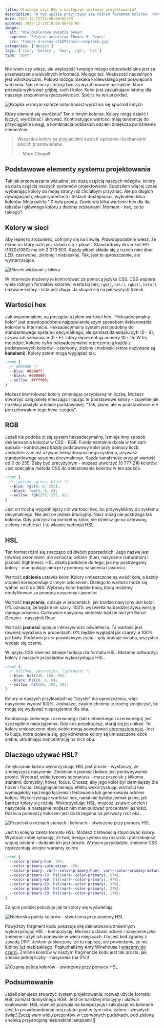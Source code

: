 ```yaml
---
title: Dlaczego użyć HSL w następnym systemie projektowania?
description: 'W tym wpisie przyjrzymy się różnym formatom kolorów. Porównamy najpopularniejsze dostępne w języku CSS: wartości hex, RGB i HSL. Dlaczego używać tego ostatniego?'
date: 2022-12-21T18:00:00+02:00
updated: 2022-12-21T18:00:00+02:00
image:
  alt: 'Wielokolorowe światła bokeh'
  caption: 'Zdjęcie autorstwa Thomas M. Evans'
  src: 'thomas-m-evans-ofEZVY3nzus-unsplash.jpg'
categories: ['design']
tags: ['css', 'kolory', 'hex', 'rgb', 'hsl']
type: 'post'
---
```


Nie wiem czy wiesz, ale większość twojego mózgu odpowiedzialna jest za przetwarzanie wizualnych informacji. Mojego też. Większość naczelnych jest wzrokowcami. Połowa mózgu makaka królewskiego jest poświęcona widzeniu. Nasze oczy i mózgi tworzą wyrafinowane narzędzie, które pozwala wykrywać głębię, ruch i kolor. Kolor jest zaskakująco istotny dla naszego zrozumienia rzeczywistości. Spójrz na ten przykład.

![Kropka w innym kolorze natychmiast wyróżnia się spośród innych](dots-and-colors.png)

Który element się wyróżnia? Ten o innym kolorze. Kolory mogą dzielić i łączyć, wyróżniać i ukrywać. Kontrastujące wartości mają tendencję do przyciągania uwagi, a kombinacja pobliskich odcieni zmiękcza poróżnienie elementów.

> Wszystkie kolory są przyjaciółmi swoich sąsiadów i kochankami swoich przeciwieństw.
>
> &mdash;<cite> Marc Chagall</cite>

## Podstawowe elementy systemu projektowania

Tak jak przetwarzanie wizualne jest dużą częścią naszych mózgów, kolory są dużą częścią naszych systemów projektowania. Spędziłem więcej czasu wybierając kolory do mojej strony niż chciałbym przyznać. Ale po długich dywagacjach, eksperymentach i testach dostępności, wybrałem kilka kolorów. Moja paleta 1.0 była prosta. Zawierała kilka wartości hex dla tła, tekstów i głównego koloru z dwoma odcieniami. Moment - hex, co to takiego?

## Kolory w sieci

Aby lepiej to zrozumieć, cofnijmy się na chwilę. Prawdopodobnie wiesz, że ekran na który patrzysz składa się z pikseli. Standardowy ekran Full HD (1920x1080) ma ich 2 073 600. Każdy piksel składa się z trzech mini diod LED: czerwonej, zielonej i niebieskiej. Tak, jest to uproszczenie, ale wystarczające.

![Piksele widziane z bliska](umberto-deb2EnbWPr8-unsplash.jpg)

W Internecie możemy je kontrolować za pomocą języka CSS. CSS wspiera wiele różnych formatów kolorów: wartości hex, `rgb()`, `hsl()`, `rgba()`, `hsla()`, nazwane kolory - lista jest długa. Ja skupię się na pierwszych trzech.

## Wartości hex

Jak wspomniałem, na początku użyłem wartości hex. “Heksadecymalny kolor” jest prawdopodobnie najpopularniejszym sposobem deklarowania kolorów w Internecie. Heksadecymalny system jest podobny do standardowego systemu decymalnego, ale zamiast dziesięciu cyfr (0 - 9), używa ich szesnaście (0 - F). Litery reprezentują numery 10 - 15. W tej metodzie, kolejne cyfry heksadecymalne reprezentują każdy z podstawowych kolorów - czerwony, zielony i niebieski (które nazywane są **kanałami**). Kolory zatem mogą wyglądać tak.

```css
:root {
  /* #RRGGBB */
  --blue: #0000ff;
  --black: #000000;
  --yellow: #ffff00;
}
```

Możesz kontrolować kolory zmieniając przypisaną im liczbę. Możesz stworzyć całą paletę mieszając i łącząc te podstawowe kolory - zupełnie jak na lekcji plastyki w klasie podstawowej. “Tak, jasne, ale w podstawówce nie potrzebowałem tego hexa-czegoś”.

## RGB

Jeżeli nie podoba ci się system heksadecymalny, istnieje inny sposób deklarowania kolorów w CSS - RGB. Fundamentalnie działa w ten sam sposób - kontrolujesz każdy podstawowy kolor przy pomocy liczb. Jednakże zamiast używać heksadecymalnego systemu, używasz standardowego systemu decymalnego. Każdy kanał może przyjąć wartość od 0 do 255. Żeby być precyzyjnym - możesz utworzyć 16 777 216 kolorów. Jest specjalna metoda CSS do deklarowania kolorów w ten sposób.

```css
:root {
  /* rgb(red, green, blue) */
  --blue: rgb(0, 0, 255);
  --black: rgb(0, 0, 0);
  --yellow: rgb(255, 255, 0);
}
```

Jest on trochę wygodniejszy niż wartości hex, bo przywykliśmy do systemu decymalnego. Nie jest on jednak intuicyjny. Nasz mózg nie postrzega tak kolorów. Gdy patrzysz na konkretny kolor, nie dzielisz go na czerwony, zielony i niebieski. I tu właśnie wchodzi HSL.

## HSL

Ten format różni się znacząco od dwóch poprzednich. Jego nazwa jest również akronimem, ale oznacza: odcień (hue), nasycenie (saturation) i jasność (lightness). HSL działa podobnie do tego, jak my postrzegamy kolory - manipulując nimi przy pomocy nasycenia i jasności.

Wartość **odcienia** ustawia kolor. Kolory umieszczone są wokół koła, a każdy stopień koresponduje z innym odcieniem. Dlatego ta wartość może się wahać od 0 do 360. Wybrany kolor będzie bazą, którą możemy modyfikować za pomocą nasycenia i jasności.

Wartość **nasycenia,** opisuje w procentach, jak bardzo nasycony jest kolor. 0% oznacza, że będzie on szary. 100% wyświetla najbardziej żywą wersję danego odcienia. Całkowicie nasycony niebieski będzie niczym Serce Oceanu - naszyjnik Rose.

Wartość **jasności** opisuje intensywność oświetlenia. Ta wartość jest również wyrażana w procentach. 0% będzie wyglądał jak czarny, a 100% jak biały. Podobnie jak w prawdziwym życiu - gdy brakuje światła, wszystko wydaje się czarne.

W języku CSS również istnieje funkcja dla formatu HSL. Możemy odtworzyć kolory z naszych przykładów wykorzystując HSL.

```css
:root {
  /* hsl(hue, saturation, lightness) */
  --blue: hsl(240, 100, 50);
  --black: hsl(0, 0, 0);
  --yellow: hsl(60, 100, 50);
}
```

Kolory w naszych przykładach są “czyste” dla uproszczenia, więc nasycenie wynosi 100%. Jednakże, zwykle chcemy je trochę zmiękczyć, bo mogą się wydawać nieprzyjemne dla oka.

<Callout variant="info">

Kombinacja zielonego i czerwonego (lub niebieskiego i czerwonego) jest szczególnie nieprzyjemna. Gdy coś projektujesz, staraj się jej unikać. Te kolory umieszczone obok siebie mogą powodować [chromastorepsję](https://www.ritsumei.ac.jp/~akitaoka/scolor-e.html). Jest to iluzja, która pojawia się, gdy konkretne kolory są umieszczone obok siebie, utrudniając koncentrację na nich obu.

</Callout>

## Dlaczego używać HSL?

Zmiękczanie koloru wykorzystując HSL jest proste - wystarczy, że zmniejszysz nasycenie. Zmienianie jasności koloru jest porównywalnie proste. Wyobraź sobie typowy scenariusz - masz przycisk z kilkoma stanami: domyślny, hover, focus. Chcesz, aby jego kolor był ciemniejszy dla hover i focus. Osiągnięcie takiego efektu wykorzystując wartości hex wymagałoby ręcznego łączenia i testowania lub generowania odcieni koloru. Wykorzystując wartości hex, nadal nie byłoby jednak jasne, jak bardzo kolory się różnią. Wykorzystując HSL, możesz ustawić odcień i nasycenie, a następnie możesz nim manipulować procentami jasności. Różnica pomiędzy kolorami jest dostrzegalna na pierwszy rzut oka.

![Przyciski o różnych stanach i kolorach - stworzone przy pomocy HSL](hsl-button-states.png)

Jest to kolejna zaleta formatu HSL. Możesz z łatwością stopniować kolory. Wyobraź sobie sytuację, że twój design system się rozrasta i potrzebujesz więcej odcieni - dodanie ich jest proste. W moim przykładzie, zmienne CSS reprezentują kolejne warianty koloru.

```css
:root {
  --color-primary-hue: 204;
  --color-primary-saturation: 42%;
  --color-primary: var(--color-primary-hue), var(--color-primary-saturation);
  --color-primary-70: hsl(var(--color-primary), 57%);
  --color-primary-60: hsl(var(--color-primary), 47%);
  --color-primary-50: hsl(var(--color-primary), 37%);
  --color-primary-40: hsl(var(--color-primary), 27%);
  --color-primary-30: hsl(var(--color-primary), 17%);
}
```

Zdjęcie poniżej pokazuje jak te kolory się wyświetlają.

![Niebieska paleta kolorów - stworzona przy pomocy HSL](hsl-primary-blue.png)

Powyższy fragment kodu pokazuje siłę deklarowania zmiennych wykorzystując HSL - kompozycję. Możesz ustawić odcień i nasycenie jako zmienne i użyć ich ponownie w wielu miejscach. I to jest kod zgodny z zasadą DRY! Jestem zaskoczony, że to napiszę, ale powiedzmy, że nie lubimy już niebieskiego. Posłuchaliśmy Amy Winehouse i [wracamy do czerni](https://www.youtube.com/watch?v=TJAfLE39ZZ8). Zmiana kolorów w naszym fragmencie kodu jest tak prosta, jak zmiana jednej liczby - nasycenia (na 0%)!

![Czarna paleta kolorów - stworzona przy pomocy HSL](hsl-primary-black.png)

## Podsumowanie

Jeżeli planujesz stworzyć system projektowania, rozważ użycie formatu HSL zamiast domyślnego RGB. Jest on bardziej intuicyjny i ułatwia skalowanie. HSL również pozwala na kompozycję i kalkulacje na kolorach. Jest to prawdopodobnie mój ostatni post w tym roku, zatem - wesołych świąt! Życzę wam wielu prezentów w czerwonych pudełkach, pod zieloną choinką przystrojoną niebieskimi lampkami 🎄
